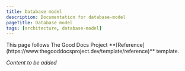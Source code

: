 ```yaml
---
title: Database model
description: Documentation for database-model
pageTitle: Database model
tags: [architecture, database-model]
---
```


<Callout type="info" title="Template guide">
  This page follows The Good Docs Project
  **[Reference](https://www.thegooddocsproject.dev/template/reference)**
  template.
</Callout>

_Content to be added_
